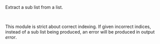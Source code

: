 Extract a sub list from a list.  

   

This module is strict about correct indexing. If given incorrect indices, instead of a sub list being produced, an error will be produced in output *error*.